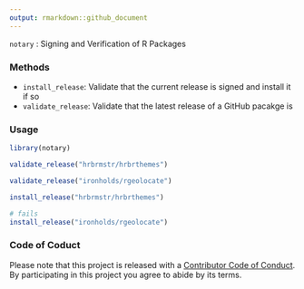 ```yaml
---
output: rmarkdown::github_document
---
```


`notary` : Signing and Verification of R Packages

### Methods

- `install_release`:	Validate that the current release is signed and install it if so
- `validate_release`:	Validate that the latest release of a GitHub pacakge is

### Usage

```r
library(notary)

validate_release("hrbrmstr/hrbrthemes")

validate_release("ironholds/rgeolocate")
```

```r
install_release("hrbrmstr/hrbrthemes")

# fails
install_release("ironholds/rgeolocate")
```

### Code of Coduct

Please note that this project is released with a [Contributor Code of Conduct](CONDUCT.md). By participating in this project you agree to abide by its terms.
